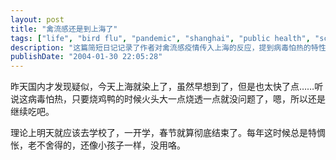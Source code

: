 ```yaml
---
layout: post
title: "禽流感还是到上海了"
tags: ["life", "bird flu", "pandemic", "shanghai", "public health", "school", "chinese new year"]
description: "这篇简短日记记录了作者对禽流感疫情传入上海的反应，提到病毒怕热的特性使得食用充分烹饪的家禽仍然安全。同时，作者表达了对春节即将结束回校上课的惆怅心情，流露出对假期结束的不舍。"
publishDate: "2004-01-30 22:05:28"
---
```


昨天国内才发现疑似，今天上海就染上了，虽然早想到了，但是也太快了点……听说这病毒怕热，只要烧鸡鸭的时候火头大一点烧透一点就没问题了，嗯，所以还是继续吃吧。

理论上明天就应该去学校了，一开学，春节就算彻底结束了。每年这时候总是特惆怅，老不舍得的，还像小孩子一样，没用咯。

